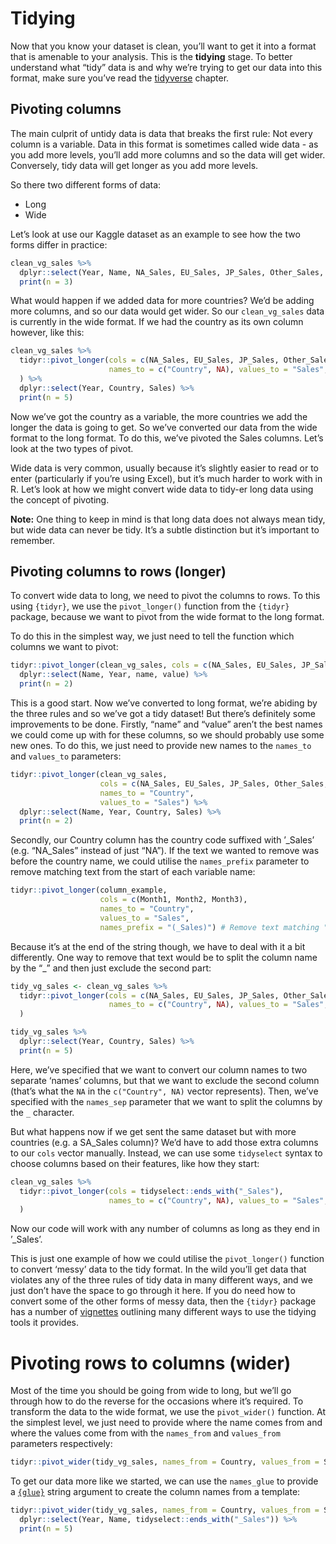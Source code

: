 # Tidying

Now that you know your dataset is clean, you'll want to get it into a format that is amenable to your analysis. This is the **tidying** stage. To better understand what "tidy" data is and why we're trying to get our data into this format, make sure you've read the [tidyverse](#tidyverse) chapter.

## Pivoting columns

The main culprit of untidy data is data that breaks the first rule: Not every column is a variable. Data in this format is sometimes called wide data - as you add more levels, you'll add more columns and so the data will get wider. Conversely, tidy data will get longer as you add more levels.

So there two different forms of data:

* Long
* Wide


Let's look at use our Kaggle dataset as an example to see how the two forms differ in practice:

```r
clean_vg_sales %>%
  dplyr::select(Year, Name, NA_Sales, EU_Sales, JP_Sales, Other_Sales, Global_Sales) %>%
  print(n = 3)
```

What would happen if we added data for more countries? We'd be adding more columns, and so our data would get wider. So our `clean_vg_sales` data is currently in the wide format. If we had the country as its own column however, like this:

```r
clean_vg_sales %>% 
  tidyr::pivot_longer(cols = c(NA_Sales, EU_Sales, JP_Sales, Other_Sales, Global_Sales),
                      names_to = c("Country", NA), values_to = "Sales", names_sep = "_"
  ) %>%
  dplyr::select(Year, Country, Sales) %>%
  print(n = 5)
```

Now we've got the country as a variable, the more countries we add the longer the data is going to get. So we've converted our data from the wide format to the long format. To do this, we've pivoted the Sales columns. Let's look at the two types of pivot.

Wide data is very common, usually because it's slightly easier to read or to enter (particularly if you're using Excel), but it's much harder to work with in R. Let's look at how we might convert wide data to tidy-er long data using the concept of pivoting.

**Note:**
One thing to keep in mind is that long data does not always mean tidy, but wide data can never be tidy. It's a subtle distinction but it's important to remember.

## Pivoting columns to rows (longer)

To convert wide data to long, we need to pivot the columns to rows. To this using `{tidyr}`, we use the `pivot_longer()` function from the `{tidyr}` package, because we want to pivot from the wide format to the long format.

To do this in the simplest way, we just need to tell the function which columns we want to pivot:

```r
tidyr::pivot_longer(clean_vg_sales, cols = c(NA_Sales, EU_Sales, JP_Sales, Other_Sales, Global_Sales)) %>%
  dplyr::select(Name, Year, name, value) %>%
  print(n = 2)

```

This is a good start. Now we've converted to long format, we're abiding by the three rules and so we've got a tidy dataset! But there's definitely some improvements to be done. Firstly, "name" and "value" aren't the best names we could come up with for these columns, so we should probably use some new ones. To do this, we just need to provide new names to the `names_to` and `values_to` parameters:

```r
tidyr::pivot_longer(clean_vg_sales,
                    cols = c(NA_Sales, EU_Sales, JP_Sales, Other_Sales, Global_Sales),
                    names_to = "Country",
                    values_to = "Sales") %>% 
  dplyr::select(Name, Year, Country, Sales) %>%
  print(n = 2)
```


Secondly, our Country column has the country code suffixed with '_Sales' (e.g. "NA_Sales" instead of just "NA"). If the text we wanted to remove was before the country name, we could utilise the `names_prefix` parameter to remove matching text from the start of each variable name:

```r
tidyr::pivot_longer(column_example,
                    cols = c(Month1, Month2, Month3),
                    names_to = "Country",
                    values_to = "Sales",
                    names_prefix = "(_Sales)") # Remove text matching "_Sales" exactly
```

Because it's at the end of the string though, we have to deal with it a bit differently. One way to remove that text would be to split the column name by the "_" and then just exclude the second part:

```r
tidy_vg_sales <- clean_vg_sales %>% 
  tidyr::pivot_longer(cols = c(NA_Sales, EU_Sales, JP_Sales, Other_Sales, Global_Sales),
                      names_to = c("Country", NA), values_to = "Sales", names_sep = "_"
  )

tidy_vg_sales %>%
  dplyr::select(Year, Country, Sales) %>%
  print(n = 5)
```

Here, we've specified that we want to convert our column names to two separate 'names' columns, but that we want to exclude the second column (that's what the `NA` in the `c("Country", NA)` vector represents). Then, we've specified with the `names_sep` parameter that we want to split the columns by the `_` character.

But what happens now if we get sent the same dataset but with more countries (e.g. a SA_Sales column)? We'd have to add those extra columns to our `cols` vector manually. Instead, we can use some `tidyselect` syntax to choose columns based on their features, like how they start:


```r
clean_vg_sales %>% 
  tidyr::pivot_longer(cols = tidyselect::ends_with("_Sales"),
                      names_to = c("Country", NA), values_to = "Sales", names_sep = "_"
  ) 
```

Now our code will work with any number of columns as long as they end in '_Sales'.

This is just one example of how we could utilise the `pivot_longer()` function to convert 'messy' data to the tidy format. In the wild you'll get data that violates any of the three rules of tidy data in many different ways, and we just don't have the space to go through it here. If you do need how to convert some of the other forms of messy data, then the `{tidyr}` package has a number of [vignettes](https://tidyr.tidyverse.org/articles/index.html) outlining many different ways to use the tidying tools it provides.

# Pivoting rows to columns (wider)

Most of the time you should be going from wide to long, but we'll go through how to do the reverse for the occasions where it's required. To transform the data to the wide format, we use the `pivot_wider()` function. At the simplest level, we just need to provide where the name comes from and where the values come from with the `names_from` and `values_from` parameters respectively:

```r
tidyr::pivot_wider(tidy_vg_sales, names_from = Country, values_from = Sales)
```

To get our data more like we started, we can use the `names_glue` to provide a [`{glue}`](https://glue.tidyverse.org/) string argument to create the column names from a template:

```r
tidyr::pivot_wider(tidy_vg_sales, names_from = Country, values_from = Sales, names_glue = "{Country}_Sales") %>%
  dplyr::select(Year, Name, tidyselect::ends_with("_Sales")) %>%
  print(n = 5)
```
